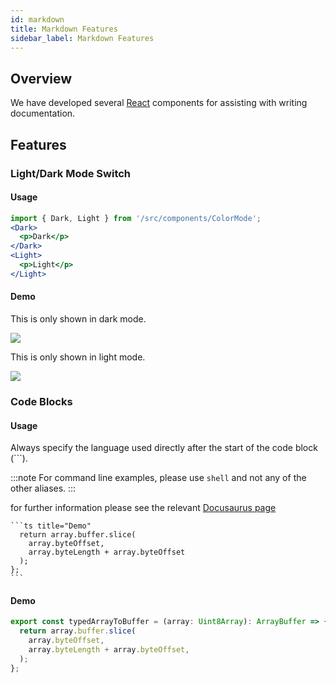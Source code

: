 ```yaml
---
id: markdown
title: Markdown Features
sidebar_label: Markdown Features
---
```



## Overview

We have developed several [React](https://reactjs.org/) components for assisting with writing documentation.

## Features

### Light/Dark Mode Switch

#### Usage

```jsx
import { Dark, Light } from '/src/components/ColorMode';
<Dark>
  <p>Dark</p>
</Dark>
<Light>
  <p>Light</p>
</Light>

```

#### Demo

<Dark>
  <div className="not-prose rounded-lg bg-primary shadow-md">
    <p className="p-2 text-lg font-medium">This is only shown in dark mode.</p>
    <img
      src="https://picsum.photos/id/101/600/200"
      className="w-full rounded-lg shadow-md"
    />
  </div>
</Dark>
<Light>
  <div className="not-prose rounded-lg border bg-primary shadow-md">
    <p className="p-2 text-lg font-medium">This is only shown in light mode.</p>
    <img
      src="https://picsum.photos/id/1028/600/200"
      className="w-full rounded-lg shadow-md"
    />
  </div>
</Light>

### Code Blocks

#### Usage

Always specify the language used directly after the start of the code block (```).

:::note
For command line examples, please use `shell` and not any of the other aliases.
:::

for further information please see the relevant [Docusaurus page](https://docusaurus.io/docs/markdown-features/code-blocks)

````
```ts title="Demo"
  return array.buffer.slice(
    array.byteOffset,
    array.byteLength + array.byteOffset
  );
};
```
````

#### Demo

```ts title="Demo"
export const typedArrayToBuffer = (array: Uint8Array): ArrayBuffer => {
  return array.buffer.slice(
    array.byteOffset,
    array.byteLength + array.byteOffset,
  );
};
```
